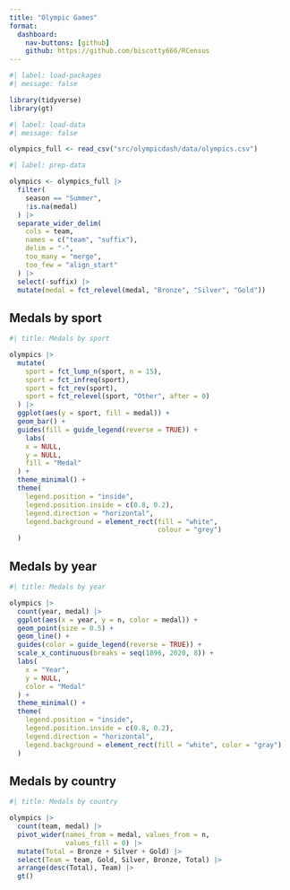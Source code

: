 ```yaml
---
title: "Olympic Games"
format: 
  dashboard:
    nav-buttons: [github]
    github: https://github.com/biscotty666/RCensus
---
```


```r
#| label: load-packages
#| message: false

library(tidyverse)
library(gt)
```

```r
#| label: load-data
#| message: false

olympics_full <- read_csv("src/olympicdash/data/olympics.csv")
```


```r
#| label: prep-data

olympics <- olympics_full |> 
  filter(
    season == "Summer",
    !is.na(medal)
  ) |> 
  separate_wider_delim(
    cols = team,
    names = c("team", "suffix"),
    delim = "-",
    too_many = "merge",
    too_few = "align_start"
  ) |> 
  select(-suffix) |> 
  mutate(medal = fct_relevel(medal, "Bronze", "Silver", "Gold"))
```

## Medals by sport

```r
#| title: Medals by sport

olympics |> 
  mutate(
    sport = fct_lump_n(sport, n = 15),
    sport = fct_infreq(sport),
    sport = fct_rev(sport),
    sport = fct_relevel(sport, "Other", after = 0)
  ) |> 
  ggplot(aes(y = sport, fill = medal)) +
  geom_bar() +
  guides(fill = guide_legend(reverse = TRUE)) +
    labs(
    x = NULL,
    y = NULL,
    fill = "Medal"
  ) +
  theme_minimal() +
  theme(
    legend.position = "inside",
    legend.position.inside = c(0.8, 0.2),
    legend.direction = "horizontal",
    legend.background = element_rect(fill = "white",
                                     colour = "grey")
  )
```

## Medals by year

```r
#| title: Medals by year

olympics |> 
  count(year, medal) |>  
  ggplot(aes(x = year, y = n, color = medal)) +
  geom_point(size = 0.5) +
  geom_line() +
  guides(color = guide_legend(reverse = TRUE)) +
  scale_x_continuous(breaks = seq(1896, 2020, 8)) +
  labs(
    x = "Year",
    y = NULL,
    color = "Medal"
  ) +
  theme_minimal() +
  theme(
    legend.position = "inside",
    legend.position.inside = c(0.8, 0.2),
    legend.direction = "horizontal",
    legend.background = element_rect(fill = "white", color = "gray")
  )
```

## Medals by country

```r
#| title: Medals by country

olympics |> 
  count(team, medal) |> 
  pivot_wider(names_from = medal, values_from = n,
              values_fill = 0) |> 
  mutate(Total = Bronze + Silver + Gold) |> 
  select(Team = team, Gold, Silver, Bronze, Total) |> 
  arrange(desc(Total), Team) |> 
  gt()
```

